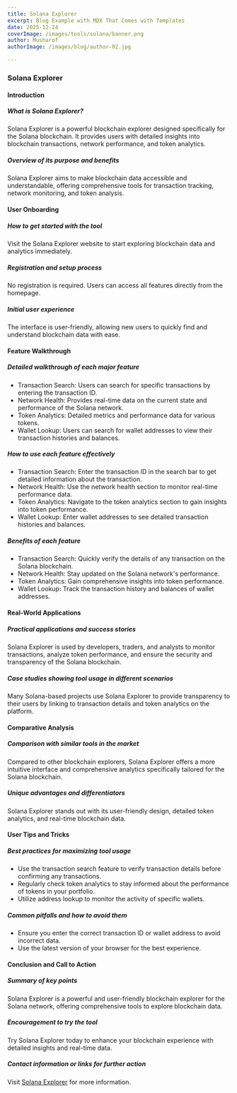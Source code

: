 ```yaml
---
title: Solana Explorer
excerpt: Blog Example with MDX That Comes with Templates
date: 2025-12-24
coverImage: /images/tools/solana/banner.png
author: Musharof
authorImage: /images/blog/author-02.jpg

---
```

### Solana Explorer

#### Introduction

##### What is Solana Explorer?

Solana Explorer is a powerful blockchain explorer designed specifically for the Solana blockchain. It provides users with detailed insights into blockchain transactions, network performance, and token analytics.

##### Overview of its purpose and benefits

Solana Explorer aims to make blockchain data accessible and understandable, offering comprehensive tools for transaction tracking, network monitoring, and token analysis.

#### User Onboarding

##### How to get started with the tool

Visit the Solana Explorer website to start exploring blockchain data and analytics immediately.

##### Registration and setup process

No registration is required. Users can access all features directly from the homepage.

##### Initial user experience

The interface is user-friendly, allowing new users to quickly find and understand blockchain data with ease.

#### Feature Walkthrough

##### Detailed walkthrough of each major feature

-   Transaction Search: Users can search for specific transactions by entering the transaction ID.
-   Network Health: Provides real-time data on the current state and performance of the Solana network.
-   Token Analytics: Detailed metrics and performance data for various tokens.
-   Wallet Lookup: Users can search for wallet addresses to view their transaction histories and balances.

##### How to use each feature effectively

-   Transaction Search: Enter the transaction ID in the search bar to get detailed information about the transaction.
-   Network Health: Use the network health section to monitor real-time performance data.
-   Token Analytics: Navigate to the token analytics section to gain insights into token performance.
-   Wallet Lookup: Enter wallet addresses to see detailed transaction histories and balances.

##### Benefits of each feature

-   Transaction Search: Quickly verify the details of any transaction on the Solana blockchain.
-   Network Health: Stay updated on the Solana network's performance.
-   Token Analytics: Gain comprehensive insights into token performance.
-   Wallet Lookup: Track the transaction history and balances of wallet addresses.

#### Real-World Applications

##### Practical applications and success stories

Solana Explorer is used by developers, traders, and analysts to monitor transactions, analyze token performance, and ensure the security and transparency of the Solana blockchain.

##### Case studies showing tool usage in different scenarios

Many Solana-based projects use Solana Explorer to provide transparency to their users by linking to transaction details and token analytics on the platform.

#### Comparative Analysis

##### Comparison with similar tools in the market

Compared to other blockchain explorers, Solana Explorer offers a more intuitive interface and comprehensive analytics specifically tailored for the Solana blockchain.

##### Unique advantages and differentiators

Solana Explorer stands out with its user-friendly design, detailed token analytics, and real-time blockchain data.

#### User Tips and Tricks

##### Best practices for maximizing tool usage

-   Use the transaction search feature to verify transaction details before confirming any transactions.
-   Regularly check token analytics to stay informed about the performance of tokens in your portfolio.
-   Utilize address lookup to monitor the activity of specific wallets.

##### Common pitfalls and how to avoid them

-   Ensure you enter the correct transaction ID or wallet address to avoid incorrect data.
-   Use the latest version of your browser for the best experience.

#### Conclusion and Call to Action

##### Summary of key points

Solana Explorer is a powerful and user-friendly blockchain explorer for the Solana network, offering comprehensive tools to explore blockchain data.

##### Encouragement to try the tool

Try Solana Explorer today to enhance your blockchain experience with detailed insights and real-time data.

##### Contact information or links for further action

Visit [Solana Explorer](https://solanabox.tools/tools/solana-explorer) for more information.
